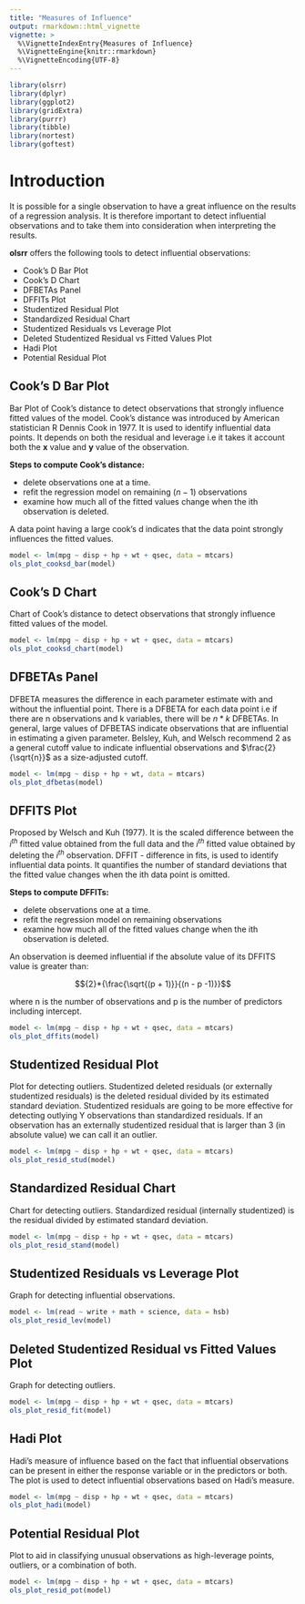 ```yaml
---
title: "Measures of Influence"
output: rmarkdown::html_vignette
vignette: >
  %\VignetteIndexEntry{Measures of Influence}
  %\VignetteEngine{knitr::rmarkdown}
  %\VignetteEncoding{UTF-8}
---
```


```r
library(olsrr)
library(dplyr)
library(ggplot2)
library(gridExtra)
library(purrr)
library(tibble)
library(nortest)
library(goftest)
```

# Introduction

It is possible for a single observation to have a great influence on the results of a regression analysis. It is therefore important to detect influential observations and to take them into consideration when interpreting the results.

**olsrr** offers the following tools to detect influential observations:

- Cook's D Bar Plot
- Cook's D Chart
- DFBETAs Panel
- DFFITs Plot
- Studentized Residual Plot
- Standardized Residual Chart
- Studentized Residuals vs Leverage Plot
- Deleted Studentized Residual vs Fitted Values Plot
- Hadi Plot
- Potential Residual Plot

## Cook's D Bar Plot

Bar Plot of Cook's distance to detect observations that strongly influence fitted values of the model. Cook's distance was introduced by American statistician R Dennis Cook in 1977. It is used to identify influential data points. It depends on both the residual and leverage i.e it takes it account both the **x** value and **y** value of the observation.

**Steps to compute Cook's distance:**

- delete observations one at a time.
- refit the regression model on remaining $(n - 1)$ observations
- examine how much all of the fitted values change when the ith observation is deleted.

A data point having a large cook's d indicates that the data point strongly influences the fitted values.

```r
model <- lm(mpg ~ disp + hp + wt + qsec, data = mtcars)
ols_plot_cooksd_bar(model)
```

## Cook's D Chart

Chart of Cook's distance to detect observations that strongly influence fitted values of the model.

```r
model <- lm(mpg ~ disp + hp + wt + qsec, data = mtcars)
ols_plot_cooksd_chart(model)
```

## DFBETAs Panel

DFBETA measures the difference in each parameter estimate with and without the influential point. There is a DFBETA for each data point i.e if there are n observations and k variables, there will be $n * k$ DFBETAs. In general, large values of DFBETAS indicate observations that are influential in estimating a given parameter. Belsley, Kuh, and Welsch recommend 2 as a general cutoff value to indicate influential observations and 
$\frac{2}{\sqrt{n}}$ as a size-adjusted cutoff.

```r
model <- lm(mpg ~ disp + hp + wt, data = mtcars)
ols_plot_dfbetas(model)
```

## DFFITS Plot

Proposed by Welsch and Kuh (1977). It is the scaled difference between the $i^{th}$ fitted value obtained from the full data and the $i^{th}$ fitted value obtained by deleting the $i^{th}$ observation. DFFIT - difference in fits, is used to identify influential data points. It quantifies the number of standard deviations that the fitted value changes when the ith data point is omitted.
 
**Steps to compute DFFITs:**

- delete observations one at a time.
- refit the regression model on remaining \eqn{n - 1} observations
- examine how much all of the fitted values change when the ith observation is deleted.

An observation is deemed influential if the absolute value of its DFFITS value is greater than: 

$${2}*{\frac{\sqrt{(p + 1)}}{(n - p -1)}}$$

where n is the number of observations and p is the number of predictors including intercept.

```r
model <- lm(mpg ~ disp + hp + wt + qsec, data = mtcars)
ols_plot_dffits(model)
```

## Studentized Residual Plot

Plot for detecting outliers. Studentized deleted residuals (or externally studentized residuals) is the deleted residual divided by its estimated standard deviation. Studentized residuals are going to be more effective for  detecting outlying Y observations than standardized residuals. If an observation has an externally studentized residual that is larger than 3 (in absolute value) we can call it an outlier.

```r
model <- lm(mpg ~ disp + hp + wt + qsec, data = mtcars)
ols_plot_resid_stud(model)
```

## Standardized Residual Chart

Chart for detecting outliers. Standardized residual (internally studentized) is the residual divided by estimated standard deviation.

```r
model <- lm(mpg ~ disp + hp + wt + qsec, data = mtcars)
ols_plot_resid_stand(model)
```

## Studentized Residuals vs Leverage Plot

Graph for detecting influential observations.

```r
model <- lm(read ~ write + math + science, data = hsb)
ols_plot_resid_lev(model)
```

## Deleted Studentized Residual vs Fitted Values Plot

Graph for detecting outliers.

```r
model <- lm(mpg ~ disp + hp + wt + qsec, data = mtcars)
ols_plot_resid_fit(model)
```

## Hadi Plot

Hadi's measure of influence based on the fact that influential observations can be present in either
the response variable or in the predictors or both. The plot is used to detect influential observations
based on Hadi's measure.

```r
model <- lm(mpg ~ disp + hp + wt + qsec, data = mtcars)
ols_plot_hadi(model)
```

## Potential Residual Plot

Plot to aid in classifying unusual observations as high-leverage points, outliers, or a combination of both.

```r
model <- lm(mpg ~ disp + hp + wt + qsec, data = mtcars)
ols_plot_resid_pot(model)
```
